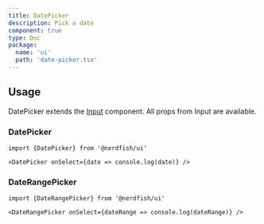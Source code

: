 ```yaml
---
title: DatePicker
description: Pick a date
component: true
type: Doc
package:
  name: 'ui'
  path: 'date-picker.tsx'
---
```


<ComponentExample src="/components/examples/date-picker/demo.tsx">
  <DatePickerDemo />
</ComponentExample>

## Usage

DatePicker extends the [Input](/input) component. All props from Input are
available.

### DatePicker

```tsx
import {DatePicker} from '@nerdfish/ui'
```

```tsx
<DatePicker onSelect={date => console.log(date)} />
```

### DateRangePicker

```tsx
import {DateRangePicker} from '@nerdfish/ui'
```

```tsx
<DateRangePicker onSelect={dateRange => console.log(dateRange)} />
```
